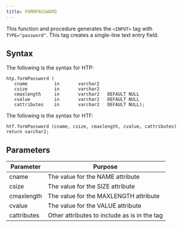 ```yaml
---
title: FORMPASSWORD
---
```


This function and procedure generates the `<INPUT>` tag with `TYPE="password"`. This tag creates a single-line text entry field.

## Syntax

The following is the syntax for HTP:

```
htp.formPassword (
   cname          in       varchar2
   csize          in       varchar2
   cmaxlength     in       varchar2   DEFAULT NULL
   cvalue         in       varchar2   DEFAULT NULL
   cattributes    in       varchar2   DEFAULT NULL);
```

The following is the syntax for HTF:

```
htf.formPassword (cname, csize, cmaxlength, cvalue, cattributes) return varchar2;
```

## Parameters

| Parameter | Purpose  |
| --------- | -------- |
| cname | The value for the NAME attribute |
| csize | The value for the SIZE attribute |
| cmaxlength | The value for the MAXLENGTH attribute |
| cvalue | The value for the VALUE attribute |
| cattributes | Other attributes to include as is in the tag |

